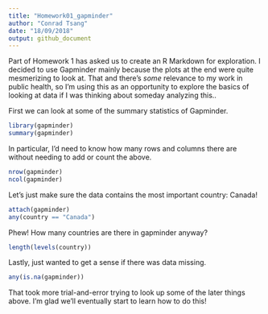 ```yaml
---
title: "Homework01_gapminder"
author: "Conrad Tsang"
date: "18/09/2018"
output: github_document
---
```


Part of Homework 1 has asked us to create an R Markdown for exploration.  I decided to use Gapminder mainly because the plots at the end were quite mesmerizing to look at.  That and there's *some* relevance to my work in public health, so I'm using this as an opportunity to explore the basics of looking at data if I was thinking about someday analyzing this..

First we can look at some of the summary statistics of Gapminder.

```r
library(gapminder)
summary(gapminder)
```

In particular, I'd need to know how many rows and columns there are without needing to add or count the above.

```r
nrow(gapminder)
ncol(gapminder)
```

Let's just make sure the data contains the most important country: Canada!

```r
attach(gapminder)
any(country == "Canada")
```

Phew!  How many countries are there in gapminder anyway?

```r
length(levels(country))
```

Lastly, just wanted to get a sense if there was data missing.

```r
any(is.na(gapminder))
```

That took more trial-and-error trying to look up some of the later things above.  I'm glad we'll eventually start to learn how to do this!